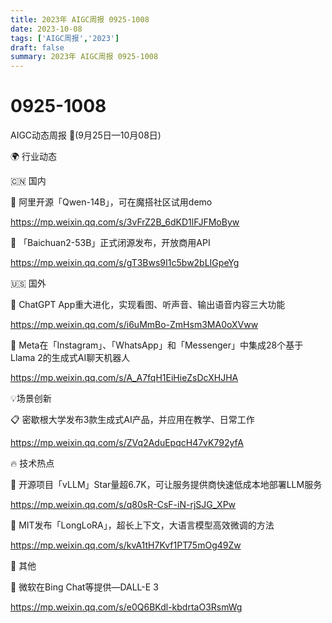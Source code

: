 ```yaml
---
title: 2023年 AIGC周报 0925-1008
date: 2023-10-08
tags: ['AIGC周报','2023']
draft: false
summary: 2023年 AIGC周报 0925-1008
---
```

# 0925-1008



AIGC动态周报 🚀(9月25日—10月08日)

🌍 行业动态

🇨🇳 国内

📰 阿里开源「Qwen-14B」，可在魔搭社区试用demo

https://mp.weixin.qq.com/s/3vFrZ2B_6dKD1lFJFMoByw

📰 「Baichuan2-53B」正式闭源发布，开放商用API

https://mp.weixin.qq.com/s/gT3Bws9I1c5bw2bLIGpeYg

🇺🇸 国外

📰 ChatGPT App重大进化，实现看图、听声音、输出语音内容三大功能

https://mp.weixin.qq.com/s/i6uMmBo-ZmHsm3MA0oXVww

📰 Meta在「Instagram」、「WhatsApp」和「Messenger」中集成28个基于Llama 2的生成式AI聊天机器人

https://mp.weixin.qq.com/s/A_A7fqH1EiHieZsDcXHJHA

💡场景创新

📋 密歇根大学发布3款生成式AI产品，并应用在教学、日常工作

https://mp.weixin.qq.com/s/ZVq2AduEpqcH47vK792yfA

🔥 技术热点

📝 开源项目「vLLM」Star量超6.7K，可让服务提供商快速低成本地部署LLM服务

https://mp.weixin.qq.com/s/q80sR-CsF-iN-rjSJG_XPw

📝 MIT发布「LongLoRA」，超长上下文，大语言模型高效微调的方法

https://mp.weixin.qq.com/s/kvA1tH7Kvf1PT75mOg49Zw

🎉 其他

🚀 微软在Bing Chat等提供—DALL-E 3

https://mp.weixin.qq.com/s/e0Q6BKdl-kbdrtaO3RsmWg